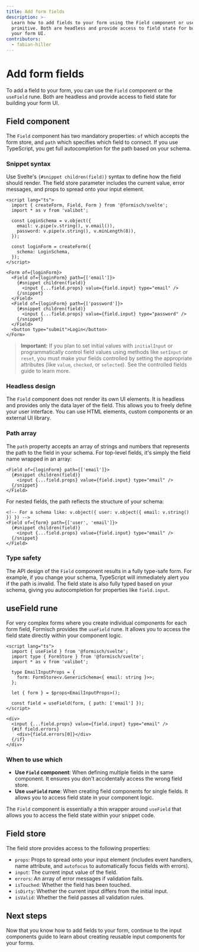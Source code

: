 ```yaml
---
title: Add form fields
description: >-
  Learn how to add fields to your form using the Field component or useField
  primitive. Both are headless and provide access to field state for building
  your form UI.
contributors:
  - fabian-hiller
---
```



# Add form fields

To add a field to your form, you can use the <Link href="/svelte/api/Field/">`Field`</Link> component or the <Link href="/svelte/api/useField/">`useField`</Link> rune. Both are headless and provide access to field state for building your form UI.

## Field component

The <Link href="/svelte/api/Field/">`Field`</Link> component has two mandatory properties: `of` which accepts the form store, and `path` which specifies which field to connect. If you use TypeScript, you get full autocompletion for the path based on your schema.

### Snippet syntax

Use Svelte's `{#snippet children(field)}` syntax to define how the field should render. The field store parameter includes the current value, error messages, and props to spread onto your input element.

```svelte
<script lang="ts">
  import { createForm, Field, Form } from '@formisch/svelte';
  import * as v from 'valibot';

  const LoginSchema = v.object({
    email: v.pipe(v.string(), v.email()),
    password: v.pipe(v.string(), v.minLength(8)),
  });

  const loginForm = createForm({
    schema: LoginSchema,
  });
</script>

<Form of={loginForm}>
  <Field of={loginForm} path={['email']}>
    {#snippet children(field)}
      <input {...field.props} value={field.input} type="email" />
    {/snippet}
  </Field>
  <Field of={loginForm} path={['password']}>
    {#snippet children(field)}
      <input {...field.props} value={field.input} type="password" />
    {/snippet}
  </Field>
  <button type="submit">Login</button>
</Form>
```

> **Important:** If you plan to set initial values with `initialInput` or programmatically control field values using methods like <Link href="/methods/api/setInput/">`setInput`</Link> or <Link href="/methods/api/reset/">`reset`</Link>, you must make your fields controlled by setting the appropriate attributes (like `value`, `checked`, or `selected`). See the <Link href="/svelte/guides/controlled-fields/">controlled fields</Link> guide to learn more.

### Headless design

The <Link href="/svelte/api/Field/">`Field`</Link> component does not render its own UI elements. It is headless and provides only the data layer of the field. This allows you to freely define your user interface. You can use HTML elements, custom components or an external UI library.

### Path array

The `path` property accepts an array of strings and numbers that represents the path to the field in your schema. For top-level fields, it's simply the field name wrapped in an array:

```svelte
<Field of={loginForm} path={['email']}>
  {#snippet children(field)}
    <input {...field.props} value={field.input} type="email" />
  {/snippet}
</Field>
```

For nested fields, the path reflects the structure of your schema:

```svelte
<!-- For a schema like: v.object({ user: v.object({ email: v.string() }) }) -->
<Field of={form} path={['user', 'email']}>
  {#snippet children(field)}
    <input {...field.props} value={field.input} type="email" />
  {/snippet}
</Field>
```

### Type safety

The API design of the <Link href="/svelte/api/Field/">`Field`</Link> component results in a fully type-safe form. For example, if you change your schema, TypeScript will immediately alert you if the path is invalid. The field state is also fully typed based on your schema, giving you autocompletion for properties like `field.input`.

## useField rune

For very complex forms where you create individual components for each form field, Formisch provides the <Link href="/svelte/api/useField/">`useField`</Link> rune. It allows you to access the field state directly within your component logic.

```svelte
<script lang="ts">
  import { useField } from '@formisch/svelte';
  import type { FormStore } from '@formisch/svelte';
  import * as v from 'valibot';

  type EmailInputProps = {
    form: FormStore<v.GenericSchema<{ email: string }>>;
  };

  let { form } = $props<EmailInputProps>();

  const field = useField(form, { path: ['email'] });
</script>

<div>
  <input {...field.props} value={field.input} type="email" />
  {#if field.errors}
    <div>{field.errors[0]}</div>
  {/if}
</div>
```

### When to use which

- **Use `Field` component**: When defining multiple fields in the same component. It ensures you don't accidentally access the wrong field store.
- **Use `useField` rune**: When creating field components for single fields. It allows you to access field state in your component logic.

The <Link href="/svelte/api/Field/">`Field`</Link> component is essentially a thin wrapper around <Link href="/svelte/api/useField/">`useField`</Link> that allows you to access the field state within your snippet code.

## Field store

The field store provides access to the following properties:

- `props`: Props to spread onto your input element (includes event handlers, name attribute, and `autofocus` to automatically focus fields with errors).
- `input`: The current input value of the field.
- `errors`: An array of error messages if validation fails.
- `isTouched`: Whether the field has been touched.
- `isDirty`: Whether the current input differs from the initial input.
- `isValid`: Whether the field passes all validation rules.

## Next steps

Now that you know how to add fields to your form, continue to the <Link href="/svelte/guides/input-components/">input components</Link> guide to learn about creating reusable input components for your forms.
